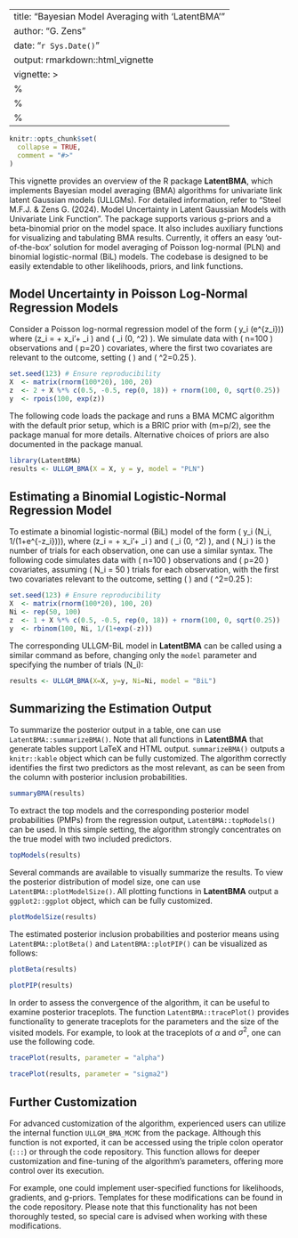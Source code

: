 
---
title: "Bayesian Model Averaging with 'LatentBMA'"
author: "G. Zens"
date: "`r Sys.Date()`"
output: rmarkdown::html_vignette
vignette: >
  %\VignetteIndexEntry{Bayesian Model Averaging with 'LatentBMA'}
  %\VignetteEngine{knitr::rmarkdown}
  %\VignetteEncoding{UTF-8}
---

```{r setup, include = FALSE}
knitr::opts_chunk$set(
  collapse = TRUE,
  comment = "#>"
)
```

This vignette provides an overview of the R package **LatentBMA**, which implements Bayesian model averaging (BMA) algorithms for univariate link latent Gaussian models (ULLGMs). For detailed information, refer to "Steel M.F.J. & Zens G. (2024). Model Uncertainty in Latent Gaussian Models with Univariate Link Function". The package supports various g-priors and a beta-binomial prior on the model space. It also includes auxiliary functions for visualizing and tabulating BMA results. Currently, it offers an easy 'out-of-the-box' solution for model averaging of Poisson log-normal (PLN) and binomial logistic-normal (BiL) models. The codebase is designed to be easily extendable to other likelihoods, priors, and link functions.

## Model Uncertainty in Poisson Log-Normal Regression Models

Consider a Poisson log-normal regression model of the form \( y_i \sim \mathcal{P}(e^{z_i})\) where \(z_i =  \alpha + x_i'\beta + \epsilon_i \) and \( \epsilon_i \sim \mathcal{N}(0, \sigma^2) \). We simulate data with \( n=100 \) observations and \( p=20 \) covariates, where the first two covariates are relevant to the outcome, setting \( \alpha=2 \) and \( \sigma^2=0.25 \).

```{r}
set.seed(123) # Ensure reproducibility
X  <- matrix(rnorm(100*20), 100, 20)
z  <- 2 + X %*% c(0.5, -0.5, rep(0, 18)) + rnorm(100, 0, sqrt(0.25))
y  <- rpois(100, exp(z))
```

The following code loads the package and runs a BMA MCMC algorithm with the default prior setup, which is a BRIC prior with \(m=p/2\), see the package manual for more details. Alternative choices of priors are also documented in the package manual.

```{r}
library(LatentBMA)
results <- ULLGM_BMA(X = X, y = y, model = "PLN")
```

## Estimating a Binomial Logistic-Normal Regression Model

To estimate a binomial logistic-normal (BiL) model of the form \( y_i \sim \mathcal{Bin}(N_i, 1/(1+e^{-z_i}))\), where \(z_i = \alpha + x_i'\beta + \epsilon_i \) and \( \epsilon_i \sim \mathcal{N}(0, \sigma^2) \), and \( N_i \) is the number of trials for each observation, one can use a similar syntax. The following code simulates data with \( n=100 \) observations and \( p=20 \) covariates, assuming \( N_i = 50 \) trials for each observation, with the first two covariates relevant to the outcome, setting \( \alpha=1 \) and \( \sigma^2=0.25 \):

```{r}
set.seed(123) # Ensure reproducibility
X  <- matrix(rnorm(100*20), 100, 20)
Ni <- rep(50, 100)
z  <- 1 + X %*% c(0.5, -0.5, rep(0, 18)) + rnorm(100, 0, sqrt(0.25))
y  <- rbinom(100, Ni, 1/(1+exp(-z)))
```

The corresponding ULLGM-BiL model in **LatentBMA** can be called using a similar command as before, changing only the `model` parameter and specifying the number of trials \(N_i\):

```{r}
results <- ULLGM_BMA(X=X, y=y, Ni=Ni, model = "BiL")
```

## Summarizing the Estimation Output

To summarize the posterior output in a table, one can use `LatentBMA::summarizeBMA()`. Note that all functions in **LatentBMA** that generate tables support LaTeX and HTML output. `summarizeBMA()` outputs a `knitr::kable` object which can be fully customized. The algorithm correctly identifies the first two predictors as the most relevant, as can be seen from the column with posterior inclusion probabilities.

```{r}
summaryBMA(results)
```

To extract the top models and the corresponding posterior model probabilities (PMPs) from the regression output, `LatentBMA::topModels()` can be used. In this simple setting, the algorithm strongly concentrates on the true model with two included predictors.

```{r}
topModels(results)
```

Several commands are available to visually summarize the results. To view the posterior distribution of model size, one can use `LatentBMA::plotModelSize()`. All plotting functions in **LatentBMA** output a `ggplot2::ggplot` object, which can be fully customized.

```{r}
plotModelSize(results)
```

The estimated posterior inclusion probabilities and posterior means using `LatentBMA::plotBeta()` and `LatentBMA::plotPIP()` can be visualized as follows:

```{r}
plotBeta(results)
```

```{r}
plotPIP(results)
```

In order to assess the convergence of the algorithm, it can be useful to examine posterior traceplots. The function `LatentBMA::tracePlot()` provides functionality to generate traceplots for the parameters and the size of the visited models. For example, to look at the traceplots of $\alpha$ and $\sigma^2$, one can use the following code.

```{r}
tracePlot(results, parameter = "alpha")
```

```{r}
tracePlot(results, parameter = "sigma2")
```

## Further Customization

For advanced customization of the algorithm, experienced users can utilize the internal function `ULLGM_BMA_MCMC` from the package. Although this function is not exported, it can be accessed using the triple colon operator (`:::`) or through the code repository. This function allows for deeper customization and fine-tuning of the algorithm's parameters, offering more control over its execution.

For example, one could implement user-specified functions for likelihoods, gradients, and g-priors. Templates for these modifications can be found in the code repository. Please note that this functionality has not been thoroughly tested, so special care is advised when working with these modifications.

